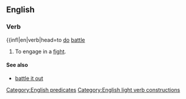 ==English==

===Verb===
{{infl|en|verb|head=to [[do]] [[battle]]

# {{intransitive}} To engage in a [[fight]].

====See also====
*[[battle it out]]

[[Category:English predicates]]
[[Category:English light verb constructions]]